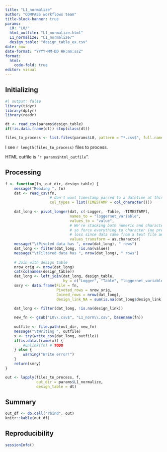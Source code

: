 ```yaml
---
title: "L1_normalize"
author: "COMPASS workflows team"
title-block-banner: true
params:
  L0: "L0/"
  html_outfile: "L1_normalize.html"
  L1_normalize: "L1_normalize/"
  design_table: "design_table_ex.csv"
date: now
date-format: "YYYY-MM-DD HH:mm:ssZ"
format: 
  html:
    code-fold: true
editor: visual
---
```


## Initializing

```r
#| output: false
library(tidyr)
library(dplyr)
library(readr)

dt <- read_csv(params$design_table)
if(!is.data.frame(dt)) stop(class(dt))

files_to_process <- list.files(params$L0, pattern = "*.csv$", full.names = TRUE)
```

I see `r length(files_to_process)` files to process.

HTML outfile is "`r params$html_outfile`".

## Processing

```r
f <- function(fn, out_dir, design_table) {
    message("Reading ", fn)
    dat <- read_csv(fn, 
                    # don't want timestamp parsed to a datetime at this point
                    col_types = list(TIMESTAMP = col_character()))
    
    dat_long <- pivot_longer(dat, c(-Logger, -Table, -TIMESTAMP),
                             names_to = "loggernet_variable",
                             values_to = "value",
                             # We're stacking both numeric and character columns, 
                             # so force everything to character (no precision 
                             # loss since data came from a text file anyway)
                             values_transform = as.character)
    message("\tPivoted data has ", nrow(dat_long), " rows")
    dat_long <- filter(dat_long, !is.na(value))
    message("\tFiltered data has ", nrow(dat_long), " rows")
    
    # Join with design table
    nrow_orig <- nrow(dat_long)
    cat(colnames(design_table))
    dat_long <- left_join(dat_long, design_table,
                          by = c("Logger", "Table", "loggernet_variable"))
    smry <- data.frame(File = fn, 
                       Pivoted_rows = nrow_orig,
                       Joined_rows = nrow(dat_long),
                       design_link_NA = sum(is.na(dat_long$design_link)))

    dat_long <- filter(dat_long, !is.na(design_link))
    
    new_fn <- gsub("L0\\.csv$", "L1_norm\\.csv", basename(fn))
    
    outfile <- file.path(out_dir, new_fn)
    message("\tWriting ", outfile)
    x <- try(write_csv(dat_long, outfile))
    if(is.data.frame(x)) {
        #unlink(fn) # TODO
    } else {
        warning("Write error!")
    }
    return(smry)
}

out <- lapply(files_to_process, f, 
              out_dir = params$L1_normalize,
              design_table = dt)
```

## Summary

```r
out_df <- do.call("rbind", out)
knitr::kable(out_df)
```

## Reproducibility

```r
sessionInfo()
```
